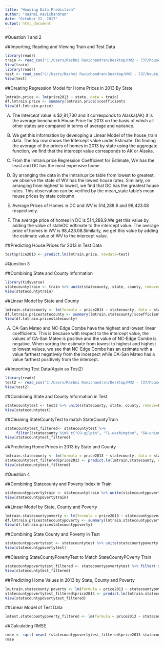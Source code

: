 ---
title: "Housing Data Prediction"
author: "Rashmi Ravichandran"
date: "October 22, 2017"
output: html_document
---

#Question 1 and 2

##Importing, Reading and Viewing Train and Test Data
```{r}
library(readr)
train <- read_csv("C:/Users/Rashmi Ravichandran/Desktop/HW2 - 737/house_train.csv")
View(train)
library(readr)
test <- read_csv("C:/Users/Rashmi Ravichandran/Desktop/HW2 - 737/house_test.csv")
View(test)
```

##Creating Regression Model for Home Prices in 2013 By State
```{r}
lmtrain.price <- lm(price2013 ~ state, data = train)
df.lmtrain.price <- summary(lmtrain.price)$coefficients
View(df.lmtrain.price)
```

A) The Intercept value is $2,81,730 and it corresponds to Alaska(AK).It is the average benchamrk House Price for 2013 on the basis of which all other states are compared in terms of average and variance.

B) We get this information by developing a Linear Model of the house_train data. The top row shows the Intercept value under Estimate. On finding the average of the prices of homes in 2013 by state using the aggregate function, we find that the intercept value corresponds to AK or Alaska.

C) From the lmtrain.price Regression Coefficient for Estimate, WV has the least and DC has the most expensive home.

D) By arranging the data in the lmtrain.price table from lowest to greatest, we observe the state of WV has the lowest house rates. Similarly, on arranging from highest to lowest, we find that DC has the greatest house rates. This observation can be verified by the mean_state table's mean house prices by state coloumn.

E) Average Prices of Homes in DC and WV is 514,288.9 and 98,423.08 respectively.

F) The average price of homes in DC is 514,288.9.We get this value by adding the value of stateDC edtimate to the intercept value. The average price of homes in WV is 98,423.08.Similarly, we get this value by adding the estimate value of WV to the intercept value.

##Predicting House Prices for 2013 in Test Data
```{r}
test$price2013 <- predict.lm(lmtrain.price, newdata=test)
```

#Question 3

##Combining State and County Information
```{r}
library(tidyverse)
statecountytrain <- train %>% unite(statecounty, state, county, remove=FALSE, sep="-")
View(statecountytrain)
```

##Linear Model by State and County
```{r}
lmtrain.statecounty <- lm(formula = price2013 ~ statecounty, data = statecountytrain)
df.lmtrain.pricestatecounty <- summary(lmtrain.statecounty)$coefficients
View(df.lmtrain.pricestatecounty)
```

A) CA-San Mateo and NC-Edge Combe have the highest and lowest linear coefficients. This is because with respect to the intercept value, the values of CA-San Mateo is positive and the value of NC-Edge Combe is negative. When sorting the estimate from lowest to highest and highest to lowest values, we see that NC-Edge Combe has an estimate with a value farthest negatively from the incerpect while CA-San Mateo has a value farthest positively from the intercept.

##Importing Test Data(Again as Test2)
```{r}
library(readr)
test2 <- read_csv("C:/Users/Rashmi Ravichandran/Desktop/HW2 - 737/house_test.csv")
View(test2)
```

##Combining State and County Information in Test
```{r}
statecountytest <- test2 %>% unite(statecounty, state, county, remove=FALSE, sep="-")
View(statecountytest)
```

##Cleaning StateCountyTest to match StateCountyTrain
```{r}
statecountytest_filtered<- statecountytest %>%
     filter(!statecounty %in% c("CO-gilpin", "FL-washington", "GA-union", "LA-bossier", "NH-grafton", "TX-hill", "TX-hunt", "TX-orange", "VA-carroll", "VA-harrisonburg city", "WA-douglas"))
View(statecountytest_filtered)
```

##Predicting Home Prices in 2013 by State and County
```{r}
lmtrain.statecounty <- lm(formula = price2013 ~ statecounty, data = statecountytrain)
statecountytest_filtered$price2013 <- predict.lm(lmtrain.statecounty, newdata=statecountytest_filtered)
View(statecountytest_filtered)
```

#Question 4

##Combining Statecounty and Poverty Index in Train
```{r}
statecountypovertytrain <- statecountytrain %>% unite(statecountypoverty, statecounty, poverty, remove=FALSE, sep="-")
View(statecountypovertytrain)
```

##Linear Model by State, County and Poverty
```{r}
lmtrain.statecountypoverty <- lm(formula = price2013 ~ statecountypoverty, data = statecountypovertytrain)
df.lmtrain.pricestatecountypoverty <- summary(lmtrain.statecountypoverty)$coefficients
View(df.lmtrain.pricestatecountypoverty)
```

##Combining State County and Poverty in Test
```{r}
statecountypovertytest <- statecountytest %>% unite(statecountypoverty, statecounty, poverty, remove=FALSE, sep="-")
View(statecountypovertytest)
```

##Cleaning StateCountyPovertyTest to Match StateCountyPOverty Train
```{r}
statecountypovertytest_filtered <- statecountypovertytest %>% filter(!statecountypoverty %in% c("CO-gilpin-6.2", "FL-washington-18.9", "GA-union-11.6", "LA-bossier-15", "NH-grafton-7.7", "TX-hill-16.9", "TX-hunt-16.4", "TX-orange-13.5", "VA-carroll-13.9", "VA-harrisonburg city-26.7", "WA-douglas-12.8"))
View(statecountytest_filtered)
```

##Predicting Home Values in 2013 by State, County and Poverty
```{r}
lm.train.statecounty.poverty <- lm(formula = price2013 ~ statecountypoverty, data = statecountypovertytrain)
statecountypovertytest_filtered$price2013 <- predict.lm(lmtrain.statecountypoverty, newdata = statecountypovertytest_filtered)
View(statecountypovertytest_filtered)
```

##Linear Model of Test Data
```{r}
lmtest.statecountypoverty_filtered <- lm(formula = price2013 ~ statecountypoverty, data= statecountypovertytest_filtered)
```

##Calculating RMSE
```{r}
rmse <- sqrt( mean( (statecountypovertytest_filtered$price2013-statecountypovertytrain$price2013)^2 , na.rm = TRUE ) ) /1000000
rmse
```

